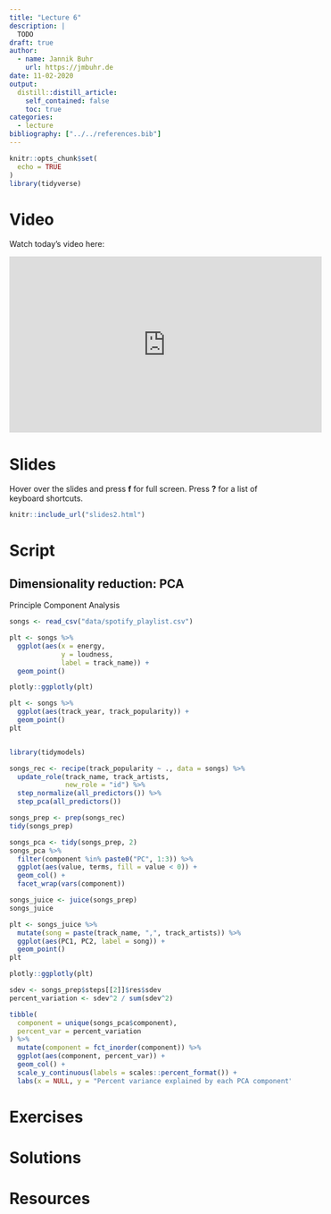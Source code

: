 ```yaml
---
title: "Lecture 6"
description: |
  TODO
draft: true
author:
  - name: Jannik Buhr 
    url: https://jmbuhr.de
date: 11-02-2020
output:
  distill::distill_article:
    self_contained: false
    toc: true
categories:
  - lecture
bibliography: ["../../references.bib"]
---
```


```r
knitr::opts_chunk$set(
  echo = TRUE
)
library(tidyverse)
```

# Video

Watch today's video here:

<iframe width="560" height="315" src="https://www.youtube.com/embed/AgpWX18dby4" frameborder="0" allow="accelerometer; autoplay; clipboard-write; encrypted-media; gyroscope; picture-in-picture" allowfullscreen></iframe>

# Slides

Hover over the slides and press **f** for full screen.
Press **?** for a list of keyboard shortcuts.

```r
knitr::include_url("slides2.html")
```

# Script

## Dimensionality reduction: PCA

Principle Component Analysis

```r
songs <- read_csv("data/spotify_playlist.csv")
```


```r
plt <- songs %>% 
  ggplot(aes(x = energy,
             y = loudness,
             label = track_name)) +
  geom_point()

plotly::ggplotly(plt)
```






```r
plt <- songs %>% 
  ggplot(aes(track_year, track_popularity)) +
  geom_point()
plt
```

```r

```


```r
library(tidymodels)

songs_rec <- recipe(track_popularity ~ ., data = songs) %>% 
  update_role(track_name, track_artists,
              new_role = "id") %>% 
  step_normalize(all_predictors()) %>%
  step_pca(all_predictors())
```

```r
songs_prep <- prep(songs_rec)
tidy(songs_prep)
```

```r
songs_pca <- tidy(songs_prep, 2)
songs_pca %>% 
  filter(component %in% paste0("PC", 1:3)) %>% 
  ggplot(aes(value, terms, fill = value < 0)) +
  geom_col() +
  facet_wrap(vars(component))
```


```r
songs_juice <- juice(songs_prep)
songs_juice
```

```r
plt <- songs_juice %>% 
  mutate(song = paste(track_name, ",", track_artists)) %>% 
  ggplot(aes(PC1, PC2, label = song)) +
  geom_point()
plt
```

```r
plotly::ggplotly(plt)
```


```r
sdev <- songs_prep$steps[[2]]$res$sdev
percent_variation <- sdev^2 / sum(sdev^2)

tibble(
  component = unique(songs_pca$component),
  percent_var = percent_variation 
) %>%
  mutate(component = fct_inorder(component)) %>%
  ggplot(aes(component, percent_var)) +
  geom_col() +
  scale_y_continuous(labels = scales::percent_format()) +
  labs(x = NULL, y = "Percent variance explained by each PCA component")
```


# Exercises

# Solutions

# Resources
